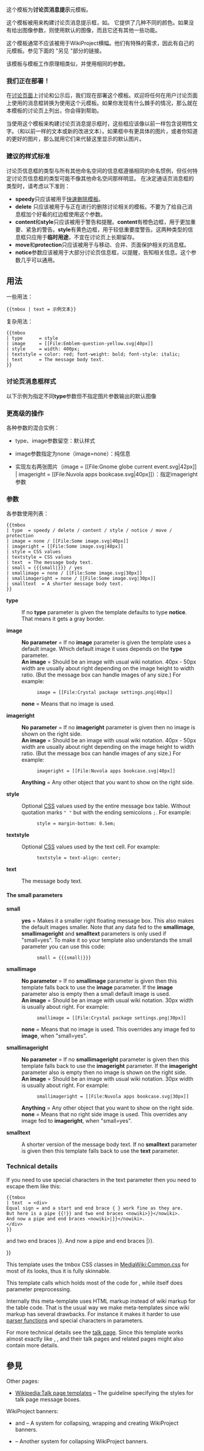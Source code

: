 <noinclude>{{documentation subpage}}</noinclude>
{{high-use|204002}}
<!-- 在本行下編輯模板說明 -->
{{缺乏中文说明}}
{{mbox templates}}
这个模板为'''讨论页消息提示'''元模板。

这个模板被用来构建讨论页消息提示框，如{{tl|central}}。 它提供了几种不同的颜色。如果没有给出图像参数，则使用默认的图像，而且它还有其他一些功能。

这个模板通常不应该被用于WikiProject横幅。他们有特殊的需求，因此有自己的元模板。参见下面的 "另见 "部分的链接。

该模板与{{tl|ambox}}模板工作原理相类似，并使用相同的参数。

=== 我们正在部署！ ===
在[[Template talk:Tmbox|讨论页面]]上讨论和公示后，我们现在部署这个模板。欢迎将任何在用户讨论页面上使用的消息框转换为使用这个元模板。如果你发现有什么棘手的情况，那么就在本模板的讨论页上列出，你会得到帮助。

当使用这个模板来构建讨论页消息提示框时，这些框应该像以前一样包含说明性文字。（和以前一样的文本或新的改进文本）。如果框中有更具体的图片，或者你知道的更好的图片，那么就用它们来代替这里显示的默认图片。

=== 建议的样式标准 ===
讨论页信息框的类型与所有其他命名空间的信息框遵循相同的命名惯例，但任何特定讨论页信息框的类型可能不像其他命名空间那样明显。 在决定通话页消息框的类型时，请考虑以下准则：
* '''speedy'''只应该被用于[[:en:Category:Speedy deletion templates|快速删除模板]]。
* '''delete''' 只应该被用于与正在进行的删除讨论相关的模板。不要为了给自己消息框加个好看的红边框使用这个参数。
* '''content'''和'''style'''只应该被用于警告和提醒。'''content'''有橙色边框，用于更加重要、紧急的警告。'''style'''有黄色边框，用于较低重要度警告。这两种类型的信息框只应用于'''临时用途'''，不宜在讨论页上长期留存。
* '''move'''和'''protection'''只应该被用于与移动、合并、页面保护相关的消息框。
* '''notice'''参数应该被用于大部分讨论页信息框，以提醒，告知相关信息。这个参数几乎可以通用。

== 用法 ==
一些用法：
<pre>
{{tmbox | text = 示例文本}}
</pre>

{{tmbox | text = 示例文本}}

复杂用法：

<pre>
{{tmbox
| type      = style
| image     = [[File:Emblem-question-yellow.svg|40px]]
| style     = width: 400px; 
| textstyle = color: red; font-weight: bold; font-style: italic;
| text      = The message body text.
}}
</pre>

{{tmbox
| type      = style
| image     = [[File:Emblem-question-yellow.svg|40px]]
| style     = width: 400px; 
| textstyle = color: red; font-weight: bold; font-style: italic;
| text      = The message body text.
}}

=== 讨论页消息框样式 ===

以下示例为指定不同'''type'''参数但不指定图片参数输出的默认图像

{{tmbox
| type = speedy
| text = type=<u>speedy</u>——快删模板
}}
{{tmbox
| type = delete
| text = type=<u>delete</u>——删除模板
}}
{{tmbox
| type = content
| text = type=<u>content</u>——大部分警告和提醒
}}
{{tmbox
| type = style
| text = type=<u>style</u>——较小警告和问题
}}
{{tmbox
| type = notice
| text = type=<u>notice</u> – Notices and messages of any kind, both permanent and temporary.
}}
{{tmbox
| type = move
| text = type=<u>move</u> – Merge, split, rename and transwiki messages and proposals.
}}
{{tmbox
| type = protection
| text = type=<u>protection</u> – Protection templates.
}}

=== 更高级的操作 ===

各种参数的混合实例：
*type、image参数留空：默认样式
{{tmbox
| text  = No type and no image given ('''default''')
}}
*image参数指定为none（image=none）：纯信息
{{tmbox
| image = none
| text  = No type and '''image=none''' – No image is used and the '''text''' uses the whole message box area.
}}
*实现左右两张图片（image = <nowiki>[[File:Gnome globe current event.svg|42px]]</nowiki> | imageright = <nowiki>[[File:Nuvola apps bookcase.svg|40px]]</nowiki>）：指定imageright参数
{{tmbox
| image = [[File:Gnome globe current event.svg|42px]]
| imageright = [[File:Nuvola apps bookcase.svg|40px]]
| text  = image = <nowiki>[[File:Gnome globe current event.svg|42px]]</nowiki> <br> imageright = <nowiki>[[File:Nuvola apps bookcase.svg|40px]]</nowiki>
}}

=== 参数 ===

各参数使用列表：

<pre>
{{tmbox
| type  = speedy / delete / content / style / notice / move / protection
| image = none / [[File:Some image.svg|40px]]
| imageright = [[File:Some image.svg|40px]]
| style = CSS values
| textstyle = CSS values
| text  = The message body text. 
| small = {{{small|}}} / yes
| smallimage = none / [[File:Some image.svg|30px]]
| smallimageright = none / [[File:Some image.svg|30px]]
| smalltext  = A shorter message body text.
}}
</pre>

'''type'''
:If no '''type''' parameter is given the template defaults to type '''notice'''. That means it gets a gray border.

'''image'''
:'''No parameter''' = If no '''image''' parameter is given the template uses a default image. Which default image it uses depends on the '''type''' parameter. 
:'''An image''' = Should be an image with usual wiki notation. 40px - 50px width are usually about right depending on the image height to width ratio. (But the message box can handle images of any size.) For example: 
::<code><nowiki>image = [[File:Crystal package settings.png|40px]]</nowiki></code>
:'''none''' = Means that no image is used.

'''imageright'''
:'''No parameter''' = If no '''imageright''' parameter is given then no image is shown on the right side.
:'''An image''' = Should be an image with usual wiki notation. 40px - 50px width are usually about right depending on the image height to width ratio. (But the message box can handle images of any size.) For example: 
::<code><nowiki>imageright = [[File:Nuvola apps bookcase.svg|40px]]</nowiki></code>
:'''Anything''' = Any other object that you want to show on the right side.

'''style'''
:Optional [[Cascading Style Sheets|CSS]] values used by the entire message box table. Without quotation marks <code>" "</code> but with the ending semicolons <code>;</code>. For example:
::<code>style = margin-bottom: 0.5em;</code>

'''textstyle'''
:Optional [[Cascading Style Sheets|CSS]] values used by the text cell. For example:
::<code>textstyle = text-align: center;</code>

'''text'''
:The message body text.

==== The small parameters ====

{{tmbox
| small = yes
| text = small = yes
}}
{{tmbox
| type = style
| small = yes
| text = type = style <br> small = yes
}}
'''small'''
:'''yes''' = Makes it a smaller right floating message box. This also makes the default images smaller. Note that any data fed to the '''smallimage''', '''smallimageright''' and '''smalltext''' parameters is only used if "small=yes". To make it so your template also understands the small parameter you can use this code:
::<code><nowiki>small = {{{small|}}}</nowiki></code>

{{tmbox
| small = yes
| image      = [[File:Nuvola apps bookcase.svg|40px]]
| smallimage = [[File:Nuvola apps bookcase.svg|30px]]
| text = 
small = yes <br> image = <nowiki>[[File:Nuvola apps bookcase.svg|40px]]</nowiki> <br> smallimage = <nowiki>[[File:Nuvola apps bookcase.svg|30px]]</nowiki>
}}
'''smallimage'''
:'''No parameter''' = If no '''smallimage''' parameter is given then this template falls back to use the '''image''' parameter. If the '''image''' parameter also is empty then a small default image is used.
:'''An image''' = Should be an image with usual wiki notation. 30px width is usually about right. For example: 
::<code><nowiki>smallimage = [[File:Crystal package settings.png|30px]]</nowiki></code>
:'''none''' = Means that no image is used. This overrides any image fed to '''image''', when "small=yes".

{{tmbox
| small = yes
| imageright = [[File:Nuvola apps bookcase.svg|40px]]
| text = 
small = yes <br> imageright = <nowiki>[[File:Nuvola apps bookcase.svg|40px]]</nowiki>
}}
{{tmbox
| small = yes
| imageright = [[File:Nuvola apps bookcase.svg|30px]]
| smallimageright = none
| text = 
small = yes <br> imageright = <nowiki>[[File:Nuvola apps bookcase.svg|40px]]</nowiki> <br> smallimageright = none
}}

'''smallimageright'''
:'''No parameter''' = If no '''smallimageright''' parameter is given then this template falls back to use the '''imageright''' parameter. If the '''imageright''' parameter also is empty then no image is shown on the right side.
:'''An image''' = Should be an image with usual wiki notation. 30px width is usually about right. For example: 
::<code><nowiki>smallimageright = [[File:Nuvola apps bookcase.svg|30px]]</nowiki></code>
:'''Anything''' = Any other object that you want to show on the right side.
:'''none''' = Means that no right side image is used. This overrides any image fed to '''imageright''', when "small=yes".

'''smalltext'''
:A shorter version of the message body text. If no '''smalltext''' parameter is given then this template falls back to use the '''text''' parameter.

=== Technical details ===

If you need to use special characters in the text parameter then you need to escape them like this: 

<pre>
{{tmbox
| text  = <div>
Equal sign = and a start and end brace { } work fine as they are. 
But here is a pipe {{!}} and two end braces <nowiki>}}</nowiki>. 
And now a pipe and end braces <nowiki>|}}</nowiki>.
</div>
}}
</pre>

{{tmbox
| text  = <div>
Equal sign = and a start and end brace { } work fine as they are. 
But here is a pipe {{!}} and two end braces <nowiki>}}</nowiki>. 
And now a pipe and end braces <nowiki>|}}</nowiki>.
</div>
}}

This template uses the tmbox CSS classes in [[MediaWiki:Common.css]] for most of its looks, thus it is fully skinnable.

This template calls {{tl|tmbox/core}} which holds most of the code for {{tl|tmbox}}, while {{tl|tmbox}} itself does parameter preprocessing. 

Internally this meta-template uses HTML markup instead of wiki markup for the table code. That is the usual way we make meta-templates since wiki markup has several drawbacks. For instance it makes it harder to use [[m:Help:ParserFunctions|parser functions]] and special characters in parameters. 

For more technical details see the [[Template talk:Tmbox|talk page]]. Since this template works almost exactly like {{tl|ambox}}, {{tl|imbox}}, {{tl|cmbox}} and {{tl|ombox}} their talk pages and related pages might also contain more details.

== 參見 ==

{{Mbox templates see also}}

Other pages:
* [[Wikipedia:Talk page templates]] – The guideline specifying the styles for talk page message boxes.

WikiProject banners:
* {{tl|WikiProjectBannerShell}} and {{tl|WPBannerMeta}} – A system for collapsing, wrapping and creating WikiProject banners.
* {{tl|WikiProjectBanners}} – Another system for collapsing WikiProject banners.

<includeonly>
<!-- 本行下加入模板的分類 -->
[[Category:維基百科元模板|{{PAGENAME}}]]
[[Category:討論頁模板| ]]
</includeonly>
